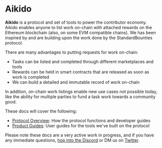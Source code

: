 # Aikido

**Aikido** is a protocol and set of tools to power the contributor economy. Aikido enables anyone to list work on-chain with attached rewards on the Ethereum blockchain (also, on some EVM compatible chains). We has been inspired by and are building upon the work done by the StandardBounties protocol.

There are many advantages to putting requests for work on-chain:
- Tasks can be listed and completed through different marketplaces and tools
- Rewards can be held in smart contracts that are released as soon as work is completed
- We can build a detailed and immutable record of work on-chain

In addition, on-chain work listings enable new use cases not possible today, like the ability for multiple parties to fund a task work towards a community good.

These docs will cover the following:
- [Protocol Overview](/protocol): How the protocol functions and developer guides
- [Product Guides](/product-guides): User guides for the tools we've built on the protocol

Please note these docs are a very active work in progress, and if you have any immediate questions, [hop into the Discord](https://discord.gg/JKjY5tmvSu) or DM us on [Twitter](https://www.twitter.com/withaikido).